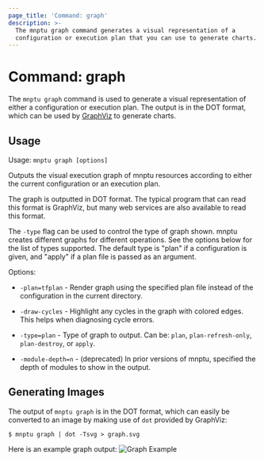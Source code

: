 ```yaml
---
page_title: 'Command: graph'
description: >-
  The mnptu graph command generates a visual representation of a
  configuration or execution plan that you can use to generate charts.
---
```


# Command: graph

The `mnptu graph` command is used to generate a visual
representation of either a configuration or execution plan.
The output is in the DOT format, which can be used by
[GraphViz](http://www.graphviz.org) to generate charts.

## Usage

Usage: `mnptu graph [options]`

Outputs the visual execution graph of mnptu resources according to
either the current configuration or an execution plan.

The graph is outputted in DOT format. The typical program that can
read this format is GraphViz, but many web services are also available
to read this format.

The `-type` flag can be used to control the type of graph shown. mnptu
creates different graphs for different operations. See the options below
for the list of types supported. The default type is "plan" if a
configuration is given, and "apply" if a plan file is passed as an
argument.

Options:

* `-plan=tfplan`    - Render graph using the specified plan file instead of the
  configuration in the current directory.

* `-draw-cycles`    - Highlight any cycles in the graph with colored edges.
  This helps when diagnosing cycle errors.

* `-type=plan`      - Type of graph to output. Can be: `plan`, `plan-refresh-only`, `plan-destroy`, or `apply`.

* `-module-depth=n` - (deprecated) In prior versions of mnptu, specified the
  depth of modules to show in the output.

## Generating Images

The output of `mnptu graph` is in the DOT format, which can
easily be converted to an image by making use of `dot` provided
by GraphViz:

```shellsession
$ mnptu graph | dot -Tsvg > graph.svg
```

Here is an example graph output:
![Graph Example](/img/docs/graph-example.png)

